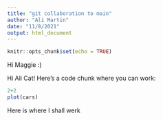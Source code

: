 ```yaml
---
title: "git collaboration to main"
author: "Ali Martin"
date: "11/8/2021"
output: html_document
---
```


```r
knitr::opts_chunk$set(echo = TRUE)
```

Hi Maggie :) 

Hi Ali Cat! Here's a code chunk where you can work:
```r
2+2
plot(cars)
```


Here is where I shall werk
```r

```


